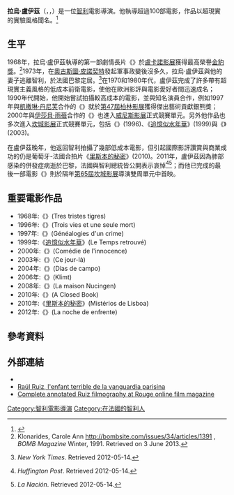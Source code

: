 {{noteTA
|T=zh-cn:劳尔·鲁伊斯; zh-tw:拉烏·盧伊茲; zh-hk:拉烏·盧易茲;
|1=zh-cn:劳尔·鲁伊斯; zh-tw:拉烏·盧伊茲; zh-hk:拉烏·盧易茲;
|2=zh-tw:盧伊茲; zh-hk:盧易茲; zh-cn:鲁伊斯;
|3=zh-tw:追憶似水年華; zh-hk:重拾逝去時光; zh-cn:追忆似水年华;
|4=zh-tw:里斯本的秘密; zh-hk:里斯本密語; zh-cn:秘境里斯本;
}}

{{Infobox person
| name          = 拉烏·盧伊茲<br>Raúl Ruiz
| image         = 
| imagesize     = 
| alt           = 
| caption       = 
| birth_name    = Raúl Ernesto Ruiz Pino
| birth_date    = {{Birth date|df=yes|1941|7|25}}
| birth_place   = {{CHI}}[[蒙特港|蒙特港]]
| death_date = {{Death date and age|2011|8|19|df=yes|1941|7|25}}
|death_place={{FRA}}[[巴黎|巴黎]]
| nationality   = {{CHI}}
| occupation    = 電影導演
| years_active  = 1963{{ndash}}2011年
| known_for     = 
| notable_works = 
}}


'''拉烏·盧伊茲'''（{{lang-es|Raúl Ruiz}}，{{lang-fr|Raoul Ruiz}}，{{bd|1941年|7月25日|2011年|8月19日|catIdx=Ruiz, Raúl}}）是一位[[智利|智利]]電影導演。他執導超過100部電影，作品以超現實的實驗風格聞名。<ref name="avclub.com">{{Cite web |url=http://www.avclub.com/articles/rip-raoul-ruiz-prolific-and-enigmatic-director,60665/ |title=R.I.P. Raoul Ruiz, prolific and enigmatic director |accessdate=2011-08-21 |work=avclub.com |archive-date=2013-10-30 |archive-url=https://web.archive.org/web/20131030110517/http://www.avclub.com/articles/rip-raoul-ruiz-prolific-and-enigmatic-director,60665/ |dead-url=no }}</ref>

== 生平 ==
1968年，拉烏·盧伊茲執導的第一部劇情長片《{{link-es|三隻悲慘的老虎|Tres tristes tigres}}》於[[洛迦诺电影节|盧卡諾影展]]獲得最高榮譽[[金豹獎|金豹獎]]。<ref name=Klonarides>Klonarides, Carole Ann http://bombsite.com/issues/34/articles/1391 {{Wayback|url=http://bombsite.com/issues/34/articles/1391 |date=20120525132850 }}, ''BOMB Magazine'' Winter, 1991. Retrieved on 3 June 2013.</ref>1973年，在[[奧古斯圖·皮諾契特|奧古斯圖·皮諾契特]]發起軍事政變後沒多久，拉烏·盧伊茲與他的妻子逃離智利，於法國巴黎定居。<ref name="New York Times">{{Cite news|url=http://www.nytimes.com/2011/08/20/movies/raul-ruiz-chilean-director-dies-at-70.html/ |title=Raúl Ruiz, Prolific Director of Cryptic Films, Dies at 70 | work=The New York Times | first=William |last=Grimes |date=19 August 2011}} ''New York Times''. Retrieved 2012-05-14.</ref>在1970和1980年代，盧伊茲完成了許多帶有超現實主義風格的低成本前衛電影，使他在歐洲影評與電影愛好者間迅速成名；1990年代開始，他開始嘗試拍攝較高成本的電影，並與知名演員合作，例如1997年與[[凱撒琳·丹尼芙|凱撒琳·丹尼芙]]合作的《{{link-fr|犯罪家譜|Généalogies d'un crime}}》就於[[柏林國際影展|第47屆柏林影展]]獲得傑出藝術貢獻銀熊獎；2000年與[[伊莎貝·雨蓓|伊莎貝·雨蓓]]合作的《{{link-fr|純真曲|Comédie de l'innocence}}》也進入[[威尼斯影展|威尼斯影展]]正式競賽單元。另外他作品也多次進入[[坎城影展|坎城影展]]正式競賽單元，包括《{{link-fr|三生一死|Trois vies et une seule mort}}》(1996)、《[[追憶似水年華_(電影)|追憶似水年華]]》(1999)與《{{link-fr|這一天|Ce jour-là (film, 2003)}}》(2003)。

在盧伊茲晚年，他返回智利拍攝了幾部低成本電影，但引起國際影評讚賞與商業成功的仍是葡萄牙-法國合拍片《[[里斯本的秘密|里斯本的秘密]]》(2010)。2011年，盧伊茲因為肺部感染的併發症病逝於巴黎，法國與智利總統皆公開表示哀悼<ref name="huffingtonpost">{{cite news |url=http://www.huffingtonpost.com/2011/08/19/raoul-ruiz-frenchchilean-_n_931570.html |title=Raoul Ruiz, French-Chilean Filmmaker, Dead At 70 | work=Huffington Post | date=19 August 2011}} ''Huffington Post''. Retrieved 2012-05-14.</ref><ref name="LaNacion">{{cite web |url=http://www.lanacion.cl/noticias/site/artic/20110819/pags/20110819211806.html |title=Piñera: Cine de Raúl Ruiz nos abrió el mundo |deadurl=yes |archiveurl=https://web.archive.org/web/20160304060544/http://www.lanacion.cl/noticias/site/artic/20110819/pags/20110819211806.html |archivedate=2016-03-04 |accessdate=2016-09-19 }} ''La Nación''. Retrieved 2012-05-14.</ref>；而他已完成的最後一部電影《{{link-en|夜色降臨之前|Night Across the Street}}》則於隔年[[第65届戛纳电影节|第65屆坎城影展]]導演雙周單元中首映。

== 重要電影作品 ==
*1968年:《{{link-es|三隻悲慘的老虎|Tres tristes tigres}}》(Tres tristes tigres)
*1996年:《{{link-fr|三生一死|Trois vies et une seule mort}}》(Trois vies et une seule mort)
*1997年:《{{link-fr|犯罪家譜|Généalogies d'un crime}}》(Généalogies d'un crime)
*1999年:《[[追憶似水年華_(電影)|追憶似水年華]]》(Le Temps retrouvé)
*2000年:《{{link-fr|純真曲|Comédie de l'innocence}}》(Comédie de l'innocence)
*2003年:《{{link-fr|這一天|Ce jour-là (film, 2003)}}》(Ce jour-là)
*2004年:《{{link-es|鄉村歲月|Días de campo}}》(Días de campo)
*2006年:《{{link-fr|情慾克林姆|Klimt (film)}}》(Klimt)
*2008年:《{{link-fr|詭房客|La Maison Nucingen (film)}}》(La maison Nucingen)
*2010年:《{{link-en|盲情殺機|A Closed Book (film)}}》(A Closed Book)
*2010年:《[[里斯本的秘密|里斯本的秘密]]》(Mistérios de Lisboa)
*2012年:《{{link-en|夜色降臨之前|Night Across the Street}}》(La noche de enfrente)

== 參考資料 ==
{{reflist|2}}

==外部連結==
*{{imdb name|id=0749914}}
*[http://www.margencero.com/articulos/articulos2/raul_ruiz.htm Raúl Ruiz, l'enfant terrible de la vanguardia parisina]{{Wayback|url=http://www.margencero.com/articulos/articulos2/raul_ruiz.htm |date=20090129174659 }}
*[https://web.archive.org/web/20110706111644/http://www.rouge.com.au/2/index.html Complete annotated Ruiz filmography at Rouge online film magazine]

{{DEFAULTSORT:Ruiz, Raúl}}
[[Category:智利電影導演|Category:智利電影導演]]
[[Category:在法國的智利人|Category:在法國的智利人]]